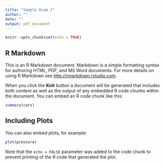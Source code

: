```yaml
---
title: "Sample Exam 1"
author: ""
date: ""
output: pdf_document
---
```


```r
knitr::opts_chunk$set(echo = TRUE)
```


```{=tex}

%\usepackage[noname]{bpexam}
\usepackage{amsmath}
%\usepackage{probstat}
\usepackage{enumerate}
\usepackage{color}
\usepackage[margin = 0.8in]{geometry}
\usepackage{graphics,graphicx}

%\testname{Exam 1}
%\coursenumber{STA 521}
%\coursename{Intro to Theoretical Stat 1}
%\semester{Fall 2020}
%

\renewcommand{\S}{\mathcal{S}}
%\renewcommand{\triangle}{\: \triangle \:}

\setlength{\parindent}{0pt}

\newcommand{\points}[1]{\hfill \textbf{(#1 pts)}}

%\newcounter{totalpoints}
%\newcounter{apcpnts}

%\newcommand{\points}[1]%
%{\addtocounter{totalpoints}{#1}\hspace*{\fill}\mbox{\bf (#1 pts)}}

%\newcommand{\eqpoints}[1]%
%{\addtocounter{totalpoints}{#1}\tag*{\bf (#1 pts)}}


\begin{document}


\begin{large}
   \textbf{STA 522, Sample Exam 1} \\
   Date and time:  ----------------------------
\end{large}

\vspace{0.3in}


%\pledge
\makebox[\textwidth]{\textit{\textbf{Print Name}}: \enspace \rule{3truein}{.5pt} \textbf{\textit{UB Person ID:}} \enspace \hrulefill}
%\bigskip

\vspace*{0.5 in}

```


## R Markdown

This is an R Markdown document. Markdown is a simple formatting syntax for authoring HTML, PDF, and MS Word documents. For more details on using R Markdown see <http://rmarkdown.rstudio.com>.

When you click the **Knit** button a document will be generated that includes both content as well as the output of any embedded R code chunks within the document. You can embed an R code chunk like this:

```r
summary(cars)
```

## Including Plots

You can also embed plots, for example:

```r
plot(pressure)
```

Note that the `echo = FALSE` parameter was added to the code chunk to prevent printing of the R code that generated the plot.
